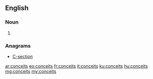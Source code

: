 ==English==

===Noun===
{{head|en|plural}}

# {{plural of|conceit|lang=en}}

===Anagrams===
* [[C-section#English|C-section]]

[[ar:conceits]]
[[eo:conceits]]
[[fr:conceits]]
[[it:conceits]]
[[ku:conceits]]
[[hu:conceits]]
[[mg:conceits]]
[[my:conceits]]